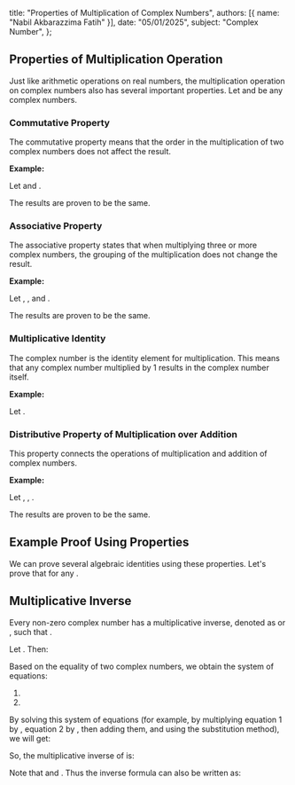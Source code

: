   title: "Properties of Multiplication of Complex Numbers",
  authors: [{ name: "Nabil Akbarazzima Fatih" }],
  date: "05/01/2025",
  subject: "Complex Number",
};

## Properties of Multiplication Operation

Just like arithmetic operations on real numbers, the multiplication operation on complex numbers also has several important properties. Let <InlineMath math="z_1, z_2," /> and <InlineMath math="z_3" /> be any complex numbers.

### Commutative Property

The commutative property means that the order in the multiplication of two complex numbers does not affect the result.

<BlockMath math="z_1 \times z_2 = z_2 \times z_1" />

**Example:**

Let <InlineMath math="z_1 = 1+2i" /> and <InlineMath math="z_2 = 3-i" />.

<div className="flex flex-col gap-4">
  <BlockMath math="z_1 \times z_2 = (1+2i)(3-i) = 1(3-i) + 2i(3-i) = 3-i+6i-2i^2 = 3+5i-2(-1) = 5+5i" />
  <BlockMath math="z_2 \times z_1 = (3-i)(1+2i) = 3(1+2i) - i(1+2i) = 3+6i-i-2i^2 = 3+5i-2(-1) = 5+5i" />
</div>

The results are proven to be the same.

### Associative Property

The associative property states that when multiplying three or more complex numbers, the grouping of the multiplication does not change the result.

<BlockMath math="(z_1 \times z_2) \times z_3 = z_1 \times (z_2 \times z_3)" />

**Example:**

Let <InlineMath math="z_1 = i" />, <InlineMath math="z_2 = 2" />, and <InlineMath math="z_3 = 3-i" />.

<div className="flex flex-col gap-4">
  <BlockMath math="(z_1 \times z_2) \times z_3 = (i \times 2) \times (3-i) = 2i(3-i) = 6i - 2i^2 = 6i - 2(-1) = 2+6i" />
  <BlockMath math="z_1 \times (z_2 \times z_3) = i \times (2 \times (3-i)) = i \times (6-2i) = 6i - 2i^2 = 6i - 2(-1) = 2+6i" />
</div>

The results are proven to be the same.

### Multiplicative Identity

The complex number <InlineMath math="1 = 1+0i" /> is the identity element for multiplication. This means that any complex number multiplied by 1 results in the complex number itself.

<BlockMath math="z \times 1 = z = 1 \times z" />

**Example:**

Let <InlineMath math="z = 4-7i" />.

<div className="flex flex-col gap-4">
  <BlockMath math="z \times 1 = (4-7i)(1+0i) = 4(1) - (-7)(0) + i(4(0) + (-7)(1)) = 4 - 7i = z" />
  <BlockMath math="1 \times z = (1+0i)(4-7i) = 1(4) - (0)(-7) + i(1(-7) + 0(4)) = 4 - 7i = z" />
</div>

### Distributive Property of Multiplication over Addition

This property connects the operations of multiplication and addition of complex numbers.

<BlockMath math="z_1 \times (z_2 + z_3) = (z_1 \times z_2) + (z_1 \times z_3)" />

**Example:**

Let <InlineMath math="z_1=2" />, <InlineMath math="z_2 = 1+i" />, <InlineMath math="z_3 = 3-2i" />.

<div className="flex flex-col gap-4">
  <BlockMath math="z_1 \times (z_2 + z_3) = 2 \times ((1+i) + (3-2i)) = 2 \times (1+3 + i-2i) = 2 \times (4-i) = 8-2i" />
  <BlockMath math="(z_1 \times z_2) + (z_1 \times z_3) = (2(1+i)) + (2(3-2i)) = (2+2i) + (6-4i) = (2+6) + (2i-4i) = 8-2i" />
</div>

The results are proven to be the same.

## Example Proof Using Properties

We can prove several algebraic identities using these properties. Let's prove that <InlineMath math="(z_1 + z_2)^2 = z_1^2 + 2z_1z_2 + z_2^2" /> for any <InlineMath math="z_1, z_2" />.

<div className="flex flex-col gap-4">
  <BlockMath math="(z_1 + z_2)^2 = (z_1 + z_2)(z_1 + z_2) \quad \text{(Definition of square)}" />
  <BlockMath math="= z_1(z_1 + z_2) + z_2(z_1 + z_2) \quad \text{(Distributive Property)}" />
  <BlockMath math="= (z_1z_1 + z_1z_2) + (z_2z_1 + z_2z_2) \quad \text{(Distributive Property)}" />
  <BlockMath math="= z_1^2 + z_1z_2 + z_2z_1 + z_2^2 \quad \text{(Definition of square)}" />
  <BlockMath math="= z_1^2 + z_1z_2 + z_1z_2 + z_2^2 \quad \text{(Commutative Property: } z_2z_1 = z_1z_2)" />
  <BlockMath math="= z_1^2 + 2z_1z_2 + z_2^2 \quad \text{(Combining like terms)}" />
</div>

## Multiplicative Inverse

Every non-zero complex number <InlineMath math="z = x + iy \neq 0" /> has a multiplicative inverse, denoted as <InlineMath math="z^{-1}" /> or <InlineMath math="1/z" />, such that <InlineMath math="z \times z^{-1} = 1" />.

Let <InlineMath math="z^{-1} = u + iv" />. Then:

<div className="flex flex-col gap-4">
  <BlockMath math="z \times z^{-1} = 1" />
  <BlockMath math="(x+iy)(u+iv) = 1 + 0i" />
  <BlockMath math="(xu - yv) + i(xv + uy) = 1 + 0i" />
</div>

Based on the equality of two complex numbers, we obtain the system of equations:

1.  <InlineMath math="xu - yv = 1" />
2.  <InlineMath math="xv + uy = 0" />

By solving this system of equations (for example, by multiplying equation 1 by <InlineMath math="x" />, equation 2 by <InlineMath math="y" />, then adding them, and using the substitution method), we will get:

<div className="flex flex-col gap-4">
  <BlockMath math="u = \frac{x}{x^2+y^2}" />
  <BlockMath math="v = -\frac{y}{x^2+y^2}" />
</div>

So, the multiplicative inverse of <InlineMath math="z = x+iy" /> is:

<BlockMath math="z^{-1} = \frac{x}{x^2+y^2} - i\frac{y}{x^2+y^2}" />

Note that <InlineMath math="x^2+y^2 = |z|^2" /> and <InlineMath math="x-iy = \bar{z}" />. Thus the inverse formula can also be written as:

<BlockMath math="z^{-1} = \frac{\bar{z}}{|z|^2}" />
